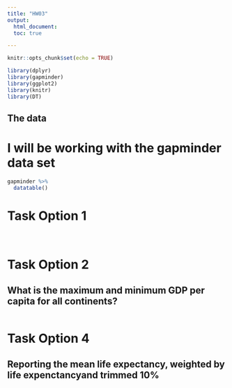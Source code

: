```yaml
---
title: "HW03"
output: 
  html_document:
  toc: true

---
```


```r
knitr::opts_chunk$set(echo = TRUE)
```

```r
library(dplyr)
library(gapminder)
library(ggplot2)
library(knitr)
library(DT)
```
## The data
# I will be working with the gapminder data set 

```r
gapminder %>%
  datatable()

```

# Task Option 1
# 

```r

```


# Task Option 2
## What is the maximum and minimum GDP per capita for all continents?
```r

```


# Task Option 4
## Reporting the mean life expectancy, weighted by life expenctancyand trimmed 10%

```r

```




